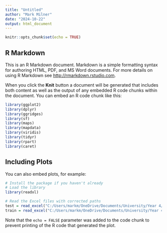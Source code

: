 ```yaml
---
title: "Untitled"
author: "Mark Milner"
date: "2024-10-22"
output: html_document
---
```


```r
knitr::opts_chunk$set(echo = TRUE)
```

## R Markdown

This is an R Markdown document. Markdown is a simple formatting syntax for authoring HTML, PDF, and MS Word documents. For more details on using R Markdown see <http://rmarkdown.rstudio.com>.

When you click the **Knit** button a document will be generated that includes both content as well as the output of any embedded R code chunks within the document. You can embed an R code chunk like this:

```r
library(ggplot2)
library(dplyr)
library(ggridges)
library(sf)
library(maps)
library(mapdata)
library(viridis)
library(tidyr)
library(rpart)
library(caret)
```

## Including Plots

You can also embed plots, for example:

```r
# Install the package if you haven't already
# Load the library
library(readxl)

# Read the Excel files with corrected paths
test = read_excel("C:/Users/markm/OneDrive/Documents/University/Year 4/dst/GitHub/Assessment_1/Mark Milner/test.xlsx")
train = read_excel("C:/Users/markm/OneDrive/Documents/University/Year 4/dst/GitHub/Assessment_1/Mark Milner/train.xlsx")
```



Note that the `echo = FALSE` parameter was added to the code chunk to prevent printing of the R code that generated the plot.
